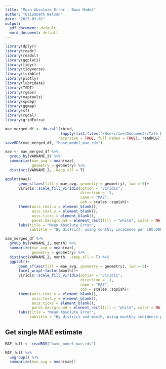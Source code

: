 ```yaml
---
title: "Mean Absolute Error - Base Model"
author: "Elisabeth Nelson"
date: "2023-03-02"
output:
  pdf_document: default
  word_document: default
---
```


```r
library(dplyr)
library(readr)
library(readxl)
library(ggplot2)
library(tidyr)
library(tidyverse)
library(tsibble)
library(plotly)
library(lubridate)
library(TSDT)
library(rgeos) 
library(maptools) 
library(spdep)  
library(ggmap)  
library(sf)
library(rgdal)
library(gridExtra)
```

```r

mae_merged_df <- do.call(rbind, 
                         lapply(list.files('/Users/zoe/Documents/Yale EMD/Rotation 1/Dengue - Vietnam/dengue_exploration/MAE', 
                        recursive = TRUE, full.names = TRUE), readRDS))
saveRDS(mae_merged_df, "base_model_mae.rds")

mae <- mae_merged_df %>%
  group_by(VARNAME_2) %>%
  summarize(mae_avg = mean(mae), 
            geometry = geometry) %>%
  distinct(VARNAME_2, .keep_all = T)

ggplot(mae)+
      geom_sf(aes(fill = mae_avg, geometry = geometry), lwd = 0)+
      viridis::scale_fill_viridis(option = "viridis", 
                                  direction = -1, 
                                  name = "MAE", 
                                  oob = scales::squish)+
      theme(axis.text.x = element_blank(),
            axis.text.y = element_blank(),
            axis.ticks = element_blank(),
            panel.background = element_rect(fill = "white", color = NA))+
      labs(title = "Mean Absolute Error", 
           subtitle = "By district, using monthly incidence per 100,000 persons")

mae_merged_df %>%
  group_by(VARNAME_2, month) %>%
  summarize(mae_avg = mean(mae), 
            geometry = geometry) %>%
  distinct(VARNAME_2, month, .keep_all = T) %>%
  ggplot()+
      geom_sf(aes(fill = mae_avg, geometry = geometry), lwd = 0)+
      facet_wrap(~factor(month))+
      viridis::scale_fill_viridis(option = "viridis", 
                                  direction = -1, 
                                  name = "MAE", 
                                  oob = scales::squish)+
      theme(axis.text.x = element_blank(),
            axis.text.y = element_blank(),
            axis.ticks = element_blank(),
            panel.background = element_rect(fill = "white", color = NA))+
      labs(title = "Mean Absolute Error", 
           subtitle = "By district and month, using monthly incidence per 100,000 persons")

```

## Get single MAE estimate
```r

MAE_full <- readRDS("base_model_mae.rds")

MAE_full %>%
  ungroup() %>%
  summarize(mae_avg = mean(mae))

```